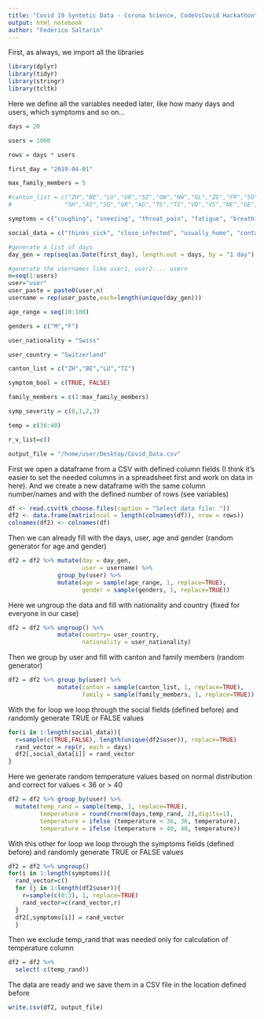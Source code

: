 ```yaml
---
title: "Covid 19 Syntetic Data - Corona Science, CodeVsCovid Hackathon"
output: html_notebook
author: "Federico Saltarin"
---
```


First, as always, we import all the libraries

```r
library(dplyr)
library(tidyr)
library(stringr)
library(tcltk)
```

Here we define all the variables needed later, like how many days and users, which symptoms and so on...

```r
days = 20

users = 1000

rows = days * users

first_day = "2019-04-01"

max_family_members = 5

#canton_list = c("ZH","BE","LU","UR","SZ","OW","NW","GL","ZG","FR","SO",
#               "SH","AI","SG","GR","AG","TG","TI","VD","VS","NE","GE","JU")

symptoms = c("coughing", "sneezing", "throat_pain", "fatigue", "breathing_impaired", "headache", "diarrhea", "nausea", "loss_of_smell")

social_data = c("thinks_sick", "close_infected", "usually_home", "contacted_hospital", "tested", "positive_to_test", "risk", "works_in_health", "smoker")

#generate a list of days
day_gen = rep(seq(as.Date(first_day), length.out = days, by = "1 day"),length(n))

#generate the usernames like user1, user2.... usern
n=seq(1:users)
user="user"
user_paste = paste0(user,n)
username = rep(user_paste,each=length(unique(day_gen)))

age_range = seq(10:100)

genders = c("M","F")

user_nationality = "Swiss"

user_country = "Switzerland"

canton_list = c("ZH","BE","LU","TI")

symptom_bool = c(TRUE, FALSE)

family_members = c(1:max_family_members)

symp_severity = c(0,1,2,3)

temp = c(36:40)

r_v_list=c()

output_file = "/home/user/Desktop/Covid_Data.csv"
```

First we open a dataframe from a CSV with defined column fields (I think it's easier to set the needed columns in a spreadsheet first and work on data in here).
And we create a new dataframe with the same column number/names and with the defined number of rows (see variables)
```r
df <- read.csv(tk_choose.files(caption = "Select data file: "))
df2 <- data.frame(matrix(ncol = length(colnames(df)), nrow = rows))
colnames(df2) <- colnames(df)
```
Then we can already fill with the days, user, age and gender (random generator for age and gender)
```r
df2 = df2 %>% mutate(day = day_gen,
                     user = username) %>% 
              group_by(user) %>% 
              mutate(age = sample(age_range, 1, replace=TRUE),
                     gender = sample(genders, 1, replace=TRUE))
```

Here we ungroup the data and fill with nationality and country (fixed for everyone in our case)
```r
df2 = df2 %>% ungroup() %>% 
              mutate(country= user_country,
                     nationality = user_nationality)
```

Then we group by user and fill with canton and family members (random generator)
```r
df2 = df2 %>% group_by(user) %>% 
              mutate(canton = sample(canton_list, 1, replace=TRUE),
                     family = sample(family_members, 1, replace=TRUE)) 

```

With the for loop we loop through the social fields (defined before) and randomly generate TRUE or FALSE values
```r
for(i in 1:length(social_data)){
  r=sample(c(TRUE,FALSE), length(unique(df2$user)), replace=TRUE)
  rand_vector = rep(r, each = days)
  df2[,social_data[i]] = rand_vector
}
```

Here we generate random temperature values based on normal distribution and correct for values < 36 or > 40
```r
df2 = df2 %>% group_by(user) %>% 
  mutate(temp_rand = sample(temp, 1, replace=TRUE),
         temperature = round(rnorm(days,temp_rand, 2),digits=1),
         temperature = ifelse (temperature < 36, 36, temperature),
         temperature = ifelse (temperature > 40, 40, temperature)) 
```

With this other for loop we loop through the symptoms fields (defined before) and randomly generate TRUE or FALSE values
```r
df2 = df2 %>% ungroup() 
for(i in 1:length(symptoms)){
  rand_vector=c()
  for (j in 1:length(df2$user)){
    r=sample(c(0:3), 1, replace=TRUE)
    rand_vector=c(rand_vector,r)
  }
  df2[,symptoms[i]] = rand_vector
  }
```
Then we exclude temp_rand that was needed only for calculation of temperature column
```r
df2 = df2 %>%
  select(-c(temp_rand))
```

The data are ready and we save them in a CSV file in the location defined before
```r
write.csv(df2, output_file)
```









